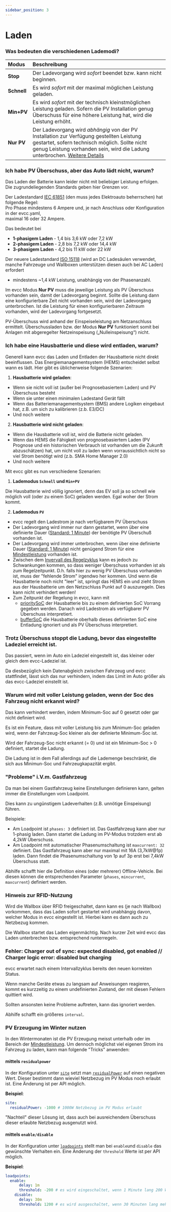 ```yaml
---
sidebar_position: 3
---
```



# Laden

### Was bedeuten die verschiedenen Lademodi?

| Modus       | Beschreibung                                                                                                                                                                                                                                                                |
| :---------- | :-------------------------------------------------------------------------------------------------------------------------------------------------------------------------------------------------------------------------------------------------------------------------- |
| **Stop**    | Der Ladevorgang wird _sofort_ beendet bzw. kann nicht beginnen.                                                                                                                                                                                                             |
| **Schnell** | Es wird _sofort_ mit der maximal möglichen Leistung geladen.                                                                                                                                                                                                                |
| **Min+PV**  | Es wird _sofort_ mit der technisch kleinstmöglichen Leistung geladen. Sofern die PV Installation genug Überschuss für eine höhere Leistung hat, wird die Leistung erhöht.                                                                                                   |
| **Nur PV**  | Der Ladevorgang wird _abhängig_ von der PV Installation zur Verfügung gestellten Leistung gestartet, sofern technisch möglich. Sollte nicht genug Leistung vorhanden sein, wird die Ladung unterbrochen. [Weitere Details](#ich-habe-pv-überschuß-aber-das-auto-lädt-nicht) |

### Ich habe PV Überschuss, aber das Auto lädt nicht, warum?

Das Laden der Batterie kann leider nicht mit beliebiger Leistung erfolgen. Die zugrundeliegenden Standards geben hier Grenzen vor.

Der Ladestandard [IEC 61851](https://en.wikipedia.org/wiki/IEC_61851) (den muss jedes Elektroauto beherrschen) hat folgende Regel:  
Pro Phase mindestens 6 Ampere und, je nach Anschluss oder Konfiguration in der evcc.yaml,  
maximal 16 oder 32 Ampere.

Das bedeutet bei

- **1-phasigem Laden** - 1,4 bis 3,6 kW oder 7,2 kW
- **2-phasigem Laden** - 2,8 bis 7,2 kW oder 14,4 kW
- **3-phasigem Laden** - 4,2 bis 11 kW oder 22 kW

Der neuere Ladestandard [ISO 15118](https://de.wikipedia.org/wiki/ISO_15118) (wird an DC Ladesäulen verwendet, manche Fahrzeuge und Wallboxen unterstützen diesen auch bei AC Laden) erfordert

- mindestens ~1,4 kW Leistung, unabhängig von der Phasenanzahl.

Im evcc Modus **Nur PV** muss die jeweilige Leistung als PV Überschuss vorhanden sein, damit der Ladevorgang beginnt. Sollte die Leistung dann eine konfigurierbare Zeit nicht vorhanden sein, wird der Ladevorgang unterbrochen. Ist die Leistung für einen konfigurierbaren Zeitraum vorhanden, wird der Ladevorgang fortgesetzt.

PV-Überschuss wird anhand der Einspeiseleistung am Netzanschluss ermittelt. Überschussladen bzw. der Modus **Nur PV** funktioniert somit bei Anlagen mit abgeregelter Netzeinspeisung („Nulleinspeisung“) nicht.

### Ich habe eine Hausbatterie und diese wird entladen, warum?

Generell kann evcc das Laden und Entladen der Hausbatterie nicht direkt beeinflussen. Das Energiemanagementsystem (HEMS) entscheidet selbst wann es lädt. Hier gibt es üblicherweise folgende Szenarien:

1. **Hausbatterie wird geladen**:

- Wenn sie nicht voll ist (außer bei Prognosebasiertem Laden) und PV Überschuss besteht
- Wenn sie unter einen minimalen Ladestand Gerät fällt
- Wenn das Batteriemanagementsystem (BMS) andere Logiken eingebaut hat, z.B. um sich zu kalibrieren (z.b. E3/DC)
- Und noch weitere

2. **Hausbatterie wird nicht geladen**:

- Wenn die Hausbatterie voll ist, wird die Batterie nicht geladen.
- Wenn das HEMS die Fähigkeit von prognosebasiertem Laden (PV Prognose und ein historischen Verbrauch ist vorhanden um die Zukunft abzuschätzen) hat, um nicht voll zu laden wenn vorraussichtlich nicht so viel Strom benötigt wird (z.b. SMA Home Manager 2.0)
- Und noch weitere

Mit evcc gibt es nun verschiedene Szenarien:

1. **Lademodus `Schnell` und `Min+PV`**

Die Hausbatterie wird völlig ignoriert, denn das EV soll ja so schnell wie möglich voll (oder zu einem SoC) geladen werden. Egal woher der Strom kommt.

2. **Lademodus `PV`**

- evcc regelt den Ladestrom je nach verfügbarem PV Überschuss
- Der Ladevorgang wird immer nur dann gestartet, wenn über eine definierte Dauer ([Standard: 1 Minute](/docs/reference/configuration/loadpoints#enable)) der benötigte PV Überschuß vorhanden ist.
- Der Ladevorgang wird immer unterbrochen, wenn über eine definierte Dauer ([Standard: 1 Minute](/docs/reference/configuration/loadpoints#disable)) nicht genügend Strom für eine [Mindestleistung](#ich-habe-pv-überschuss-aber-das-auto-lädt-nicht-warum) vorhanden ist.
- Zwischen dem [Invervall des Regelzyklus](/docs/reference/configuration/interval) kann es jedoch zu Schwankungen kommen, so dass weniger Überschuss vorhanden ist als zum Regelzeitpunkt. D.h. falls hier zu wenig PV Überschuss vorhanden ist, muss der "fehlende Strom" irgendwo her kommen. Und wenn die Hausbatterie noch nicht "leer" ist, springt das HEMS ein und zieht Strom aus der Hausbatterie um den Netzschluss Punkt auf 0 auszuregeln. Dies kann nicht verhindert werden!
- Zum Zeitpunkt der Regelung in evcc, kann mit
  - [prioritySoC](/docs/reference/configuration/site#prioritysoc) der Hausbatterie bis zu einem definierten SoC Vorrang gegeben werden. Danach wird Ladestrom als verfügbarer PV Überschuss interpretiert.
  - [bufferSoC](/docs/reference/configuration/site#buffersoc) die Hausbatterie oberhalb dieses definierten SoC eine Entladung ignoriert und als PV Überschuss interpretiert.

### Trotz Überschuss stoppt die Ladung, bevor das eingestellte Ladeziel erreicht ist.

Das passiert, wenn im Auto ein Ladeziel eingestellt ist, das kleiner oder gleich dem evcc-Ladeziel ist.

Da diesbezüglich kein Datenabgleich zwischen Fahrzeug und evcc stattfindet, lässt sich das nur verhindern, indem das Limit im Auto größer als das evcc-Ladeziel einstellt ist.

### Warum wird mit voller Leistung geladen, wenn der Soc des Fahrzeug nicht erkannt wird?

Das kann verhindert werden, indem Minimum-Soc auf 0 gesetzt oder gar nicht definiert wird.

Es ist ein Feature, dass mit voller Leistung bis zum Minimum-Soc geladen wird, wenn der Fahrzeug-Soc kleiner als der definierte Minimum-Soc ist.

Wird der Fahrzeug-Soc nicht erkannt (= 0) und ist ein Minimum-Soc > 0 definiert, startet die Ladung.

Die Ladung ist in dem Fall allerdings auf die Lademenge beschränkt, die sich aus Minimun-Soc und Fahrzeugkapazität ergibt.

### "Probleme" i.V.m. Gastfahrzeug

Da man bei einem Gastfahrzeug keine Einstellungen definieren kann, gelten immer die Einstellungen vom Loadpoint.

Dies kann zu ungünstigem Ladeverhalten (z.B. unnötige Einspeisung) führen.

Beispiele:

- Am Loadpoint ist `phases: 3` definiert ist. Das Gastfahrzeug kann aber nur 1-phasig laden. Dann startet die Ladung im PV-Modus trotzdem erst ab 4,2kW Überschuss.
- Am Loadpoint mit automatischer Phasenumschaltung ist `maxcurrent: 32` definiert. Das Gastfahrzeug kann aber nur maximal mit 16A (3,7kW@1p) laden. Dann findet die Phasenumschaltung von 1p auf 3p erst bei 7,4kW Überschuss statt.

Abhilfe schafft hier die Definition eines (oder mehrerer) Offline-Vehicle. Bei diesen können die entsprechenden Parameter (`phases`, `mincurrent`, `maxcurrent`) definiert werden.

### Hinweis zur RFID-Nutzung

Wird die Wallbox über RFID freigeschaltet, dann kann es (je nach Wallbox) vorkommen, dass das Laden sofort gestartet wird unabhängig davon, welcher Modus in evcc eingestellt ist. Hierbei kann es dann auch zu Netzbezug kommen.

Die Wallbox startet das Laden eigenmächtig. Nach kurzer Zeit wird evcc das Laden unterbrechen bzw. entsprechend runterregeln.

### Fehler: Charger out of sync: expected disabled, got enabled // Charger logic error: disabled but charging

evcc erwartet nach einem Intervallzyklus bereits den neuen korrekten Status.

Wenn manche Geräte etwas zu langsam auf Anweisungen reagieren, kommt es kurzzeitig zu einem undefinierten Zustand, der mit diesen Fehlern quittiert wird.

Sollten ansonsten keine Probleme auftreten, kann das ignoriert werden.

Abhilfe schafft ein größeres `interval`.

### PV Erzeugung im Winter nutzen

In den Wintermonaten ist die PV Erzeugung meisst unterhalb oder im Bereich der [Mindestleistung](#ich-habe-pv-überschuß-aber-das-auto-lädt-nicht). Um dennoch möglichst viel eigenen Strom ins Fahrzeug zu laden, kann man folgende "Tricks" anwenden:

#### mittels `residualpower`

In der Konfiguration unter [`site`](/docs/reference/configuration/site) setzt man [`residualPower`](/docs/reference/configuration/site#residualpower) auf einen negativen Wert. Dieser bestimmt dann wieviel Netzbezug im PV Modus noch erlaubt ist. Eine Änderung ist per API möglich.

**Beispiel**:

```yaml
site:
  residualPower: -1000 # 1000W Netzbezug im PV Modus erlaubt
```

"Nachteil" dieser Lösung ist, dass auch bei ausreichendem Überschuss dieser erlaubte Netzbezug ausgenutzt wird.

#### mittels `enable/disable`

In der Konfiguration unter [`loadpoints`](/docs/reference/configuration/loadpoints) stellt man bei `enable`und `disable` das gewünschte Verhalten ein. Eine Änderung der `threshold` Werte ist per API möglich.

**Beispiel**:

```yaml
loadpoints:
  enable:
      delay: 1m
      threshold: -200 # es wird eingeschaltet, wenn 1 Minute lang 200 W Einspeisung vorhanden sind
    disable:
      delay: 30m
      threshold: 1200 # es wird ausgeschaltet, wenn 30 Minuten lang mehr als 1200 W Netzstrom bezogen wurde
```
